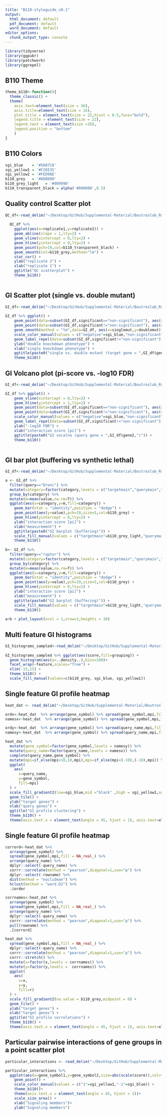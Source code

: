 ```yaml
---
title: "B110-styleguide_v0.1"
output:
  html_document: default
  pdf_document: default
  word_document: default
editor_options:
  chunk_output_type: console
---
```


```r
library(tidyverse)
library(ggpubr)
library(patchwork)
library(ggrepel)
```

## B110 Theme

```r

theme_b110<-function(){
  theme_classic() +
  theme(
    axis.text=element_text(size = 16), 
    axis.title=element_text(size = 16),
    plot.title = element_text(size = 22,hjust = 0.5,face="bold"),
    legend.title = element_text(size = 22),
    legend.text = element_text(size =16),
    legend.position = "bottom"
    )
}

```

## B110 Colors

```r

sgi_blue    = '#5087C8'
sgi_yellow1 = '#F2EE35'
sgi_yellow2 = '#FED98E'
b110_grey   = '#808080'
b110_grey_light   = '#909090'
b110_transparent_black = alpha('#000000',0.5)

```

## Quality control Scatter plot

```r

QC_df<-read_delim("~/Desktop/GitHub/Supplemental-Material/Boutroslab_Rstyle_guide/QCscatter_data.txt",delim = "\t")
  
  QC_df %>%
    ggplot(aes(x=replicate1,y=replicate2)) + 
    geom_abline(slope = 1,lty=2) +
    geom_vline(xintercept = 0,lty=2) +
    geom_hline(yintercept = 0,lty=2) +
    geom_point(pch=19,col=b110_transparent_black) + 
    geom_smooth(col=b110_grey,method="lm") +
    stat_cor() +
    ylab("replicate 2") +
    xlab("replicate 1") +
    ggtitle("QC scatterplot") +
    theme_b110()
  
```

## GI Scatter plot (single vs. double mutant)

```r
 
GI_df<-read_delim("~/Desktop/GitHub/Supplemental-Material/Boutroslab_Rstyle_guide/GI_data_scatter.txt",delim = "\t")
  
GI_df %>% ggplot() +
    geom_point(data=subset(GI_df,significant=="non-significant"), aes(x=singlemut,y=doublemut,col=significant),pch=19,size=5) + 
    geom_point(data=subset(GI_df,significant!="non-significant"), aes(x=singlemut,y=doublemut,col=significant),pch=19,size=5)+
    geom_smooth(method = "lm",data=GI_df, aes(x=singlemut,y=doublemut),inherit.aes = F,se = F,na.rm=T,col="black")+
    scale_color_manual(values = c("negative"=sgi_blue,"non-significant"=b110_grey,"positive"=sgi_yellow1)) +
    geom_label_repel(data=subset(GI_df,significant!="non-significant"), aes(x=singlemut,y=doublemut,label=gene1),col="black")+
    ylab("double knockdown phenotype") +
    xlab("single knockdown phenotype") + 
    ggtitle(paste0("single vs. double mutant (target gene = ",GI_df$gene2,")")) +
    theme_b110()

```

## GI Volcano plot (pi-score vs. -log10 FDR)

```r

GI_df<-read_delim("~/Desktop/GitHub/Supplemental-Material/Boutroslab_Rstyle_guide/GI_data_volcano.txt",delim = "\t")

GI_df %>% ggplot() +
    geom_vline(xintercept = 0,lty=2) +
    geom_hline(yintercept = 1,lty=2) +
    geom_point(data=subset(GI_df,significant=="non-significant"), aes(x=piscore,y=-log10(fdr),col=significant),pch=19,size=5) + 
    geom_point(data=subset(GI_df,significant!="non-significant"), aes(x=piscore,y=-log10(fdr),col=significant),pch=19,size=5)+
    scale_color_manual(values = c("negative"=sgi_blue,"non-significant"=b110_grey,"positive"=sgi_yellow1)) +
    geom_label_repel(data=subset(GI_df,significant!="non-significant"), aes(x=piscore,y=-log10(fdr),label=gene1),col="black")+
    ylab("-log10 FDR") +
    xlab("interaction score [pi]") + 
    ggtitle(paste0("GI vocalno (query gene = ",GI_df$gene2,")")) +
    theme_b110()
  
```

## GI bar plot (buffering vs synthetic lethal)

```r
GI_df<-read_delim("~/Desktop/GitHub/Supplemental-Material/Boutroslab_Rstyle_guide/GI_data_barplot.txt",delim = "\t")

a <- GI_df %>% 
  filter(query=="Dronc") %>%
  mutate(category=factor(category,levels = c("targetmain","querymain","expected","double","piscore"))) %>%
  group_by(category) %>%
  mutate(m=mean(value,na.rm=T)) %>%
  ggplot(aes(x=category,y=m,fill=category)) +
    geom_bar(stat = "identity",position = "dodge") +
    geom_point(aes(y=value),pch=19,size=5,col=b110_grey) +
    geom_hline(yintercept = 0,lty=2) +
    ylab("interaction score [pi]") +
    xlab("measurement") + 
    ggtitle(paste0("GI barplot (buffering)")) +
    scale_fill_manual(values = c("targetmain"=b110_grey_light,"querymain"=b110_grey_light,"expected"=b110_grey_light,"double"=b110_grey_light,"piscore"=sgi_yellow1)) +
    theme_b110()
  
b<- GI_df %>% 
  filter(query=="raptor") %>%
  mutate(category=factor(category,levels = c("targetmain","querymain","expected","double","piscore"))) %>%
  group_by(category) %>%
  mutate(m=mean(value,na.rm=T)) %>%
  ggplot(aes(x=category,y=m,fill=category)) +
    geom_bar(stat = "identity",position = "dodge") +
    geom_point(aes(y=value),pch=19,size=5,col=b110_grey) +
    geom_hline(yintercept = 0,lty=2) +
    ylab("interaction score [pi]") +
    xlab("measurement") + 
    ggtitle(paste0("GI barplot (buffering)")) +
    scale_fill_manual(values = c("targetmain"=b110_grey_light,"querymain"=b110_grey_light,"expected"=b110_grey_light,"double"=b110_grey_light,"piscore"=sgi_blue)) +
    theme_b110()
  
a+b + plot_layout(ncol = 1,nrow=2,heights = 10)
```

## Multi feature GI histograms

```r

GI_histograms_sampled<-read_delim("~/Desktop/GitHub/Supplemental-Material/Boutroslab_Rstyle_guide/GI_data_histograms.txt",delim = "\t")
  
GI_histograms_sampled %>% ggplot(aes(score,fill=grouping)) + 
  geom_histogram(aes(y=..density..),bins=100)+
  facet_wrap(~feature,scales="free") + 
  xlim(-15,15) + 
  theme_b110() + 
  scale_fill_manual(values=c(b110_grey, sgi_blue, sgi_yellow1))

```

## Single feature GI profile heatmap

```r
heat_dat <- read_delim("~/Desktop/GitHub/Supplemental-Material/Boutroslab_Rstyle_guide/GI_data_profiles.txt",delim = "\t")

ordx<-heat_dat  %>% arrange(gene_symbol) %>% spread(gene_symbol,mpi,fill = 0) %>% arrange(query_name) %>% dplyr::select(-query_name) %>% dist(method = "euclidean") %>% hclust(method = "ward.D2") %>% .$order
namesx<-heat_dat  %>% arrange(gene_symbol) %>% spread(gene_symbol,mpi,fill = 0) %>% arrange(query_name) %>% pull(query_name) %>% .[ordx]

ordy<-heat_dat  %>% arrange(gene_symbol) %>% spread(query_name,mpi,fill = 0) %>% arrange(gene_symbol) %>% dplyr::select(-gene_symbol) %>% dist(method = "euclidean") %>% hclust(method = "ward.D2") %>% .$order
namesy<-heat_dat  %>% arrange(gene_symbol) %>% spread(query_name,mpi,fill = 0) %>% arrange(gene_symbol) %>% pull(gene_symbol) %>% .[ordy]

heat_dat %>% 
  mutate(gene_symbol=factor(gene_symbol,levels = namesy)) %>%
  mutate(query_name=factor(query_name,levels = namesx)) %>%
  complete(query_name,gene_symbol) %>%
  mutate(mpi=if_else(mpi>10,10,mpi),mpi=if_else(mpi<(-10),(-10),mpi)) %>%
  ggplot(
    aes(
      x=query_name,
      y=gene_symbol,
      fill=mpi)
  ) + 
  scale_fill_gradient2(low=sgi_blue,mid ="black" ,high = sgi_yellow1,na.value = b110_grey,midpoint = 0) + #b110_grey
  geom_tile() + 
  ylab("target genes") +
  xlab("query genes") +
  ggtitle("GI profile clustering") +
  theme_b110() +
  theme(axis.text.x = element_text(angle = 45, hjust = 1), axis.text=element_text(size = 10))

```

## Single feature GI profile heatmap

```r

corrord<-heat_dat %>% 
  arrange(gene_symbol) %>% 
  spread(gene_symbol,mpi,fill = NA_real_) %>% 
  arrange(query_name) %>% 
  dplyr::select(-query_name) %>% 
  corrr::correlate(method = "pearson",diagonal=1,use="p") %>% 
  dplyr::select(-rowname) %>%
  dist(method = "euclidean") %>% 
  hclust(method = "ward.D2") %>% 
  .$order

corrnames<-heat_dat %>% 
  arrange(gene_symbol) %>% 
  spread(gene_symbol,mpi,fill = NA_real_) %>% 
  arrange(query_name) %>% 
  dplyr::select(-query_name) %>% 
  corrr::correlate(method = "pearson",diagonal=1,use="p") %>% 
  pull(rowname) %>%
  .[corrord]

heat_dat %>% 
  spread(gene_symbol,mpi,fill = NA_real_) %>% 
  dplyr::select(-query_name) %>% 
  corrr::correlate(method = "pearson",diagonal=1,use="p") %>% 
  corrr::stretch() %>%
  mutate(x=factor(x,levels = corrnames)) %>%
  mutate(y=factor(y,levels =  corrnames)) %>%
  ggplot(
    aes(
      x=x,
      y=y,
      fill=r)
  ) + 
  scale_fill_gradient2(na.value = b110_grey,midpoint = 0) +
  geom_tile() + 
  ylab("target genes") +
  xlab("target genes") +
  ggtitle("GI profile correlations") +
  theme_b110() +
  theme(axis.text.x = element_text(angle = 45, hjust = 1), axis.text=element_text(size = 10)) 
```

## Particular pairwise interactions of gene groups in a point scatter plot

```r

particular_interactions <- read_delim("~/Desktop/GitHub/Supplemental-Material/Boutroslab_Rstyle_guide/GI_data_particluar.txt",delim = "\t")

particular_interactions %>% 
  ggplot(aes(x=gene_symbol1,y=gene_symbol2,size=abs(scale(score)),col=factor(sign(score)))) +
    geom_point() +
    scale_color_manual(values = c("1"=sgi_yellow1,"-1"=sgi_blue)) +
    theme_b110()+
    theme(axis.text.x = element_text(angle = 45, hjust = 1))+
    scale_size_area() +
    xlab("Signaling members")+
    ylab("Signaling members")

```
